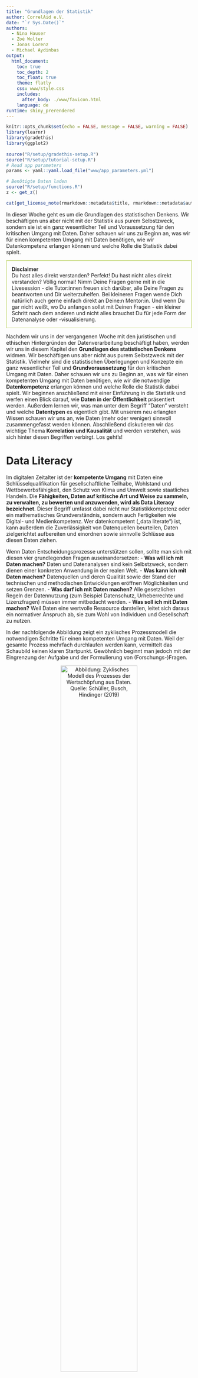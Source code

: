 ```yaml
---
title: "Grundlagen der Statistik"
author: CorrelAid e.V.
date: "`r Sys.Date()`"
authors:
  - Nina Hauser
  - Zoé Wolter
  - Jonas Lorenz
  - Michael Aydinbas
output: 
  html_document:
    toc: true
    toc_depth: 2
    toc_float: true
    theme: flatly
    css: www/style.css
    includes:
      after_body: ./www/favicon.html
    language: de
runtime: shiny_prerendered
---
```


```r
knitr::opts_chunk$set(echo = FALSE, message = FALSE, warning = FALSE)
library(learnr)
library(gradethis)
library(ggplot2)
 
source("R/setup/gradethis-setup.R")
source("R/setup/tutorial-setup.R")
# Read app parameters
params <- yaml::yaml.load_file("www/app_parameters.yml")

# Benötigte Daten laden
source("R/setup/functions.R")
z <- get_z()
```

```r
cat(get_license_note(rmarkdown::metadata$title, rmarkdown::metadata$authors))
```

In dieser Woche geht es um die Grundlagen des statistischen Denkens.
Wir beschäftigen uns aber nicht mit der Statistik aus purem Selbstzweck, sondern sie ist ein ganz wesentlicher Teil und Voraussetzung für den kritischen Umgang mit Daten. Daher schauen wir uns zu Beginn an, was wir für einen kompetenten Umgang mit Daten benötigen, wie wir Datenkompetenz erlangen können und welche Rolle die Statistik dabei spielt.

<p style="border-width:1px; border-style:solid; border-color:#acc940; padding: 1em;">
  **Disclaimer** <br>
  Du hast alles direkt verstanden? Perfekt!
  Du hast nicht alles direkt verstanden? Völlig normal! Nimm Deine Fragen gerne mit in die Livesession - die Tutor:innen freuen sich darüber, alle Deine Fragen zu beantworten und Dir weiterzuhelfen. Bei kleineren Fragen wende Dich natürlich auch gerne einfach direkt an Deine:n Mentor:in. Und wenn Du gar nicht weißt, wo Du anfangen sollst mit Deinen Fragen - ein kleiner Schritt nach dem anderen und nicht alles brauchst Du für jede Form der Datenanalyse oder -visualisierung. 
</p>

Nachdem wir uns in der vergangenen Woche mit den juristischen und ethischen Hintergründen der Datenverarbeitung beschäftigt haben, werden wir uns in diesem Kapitel den **Grundlagen des statistischen Denkens** widmen.
Wir beschäftigen uns aber nicht aus purem Selbstzweck mit der Statistik. Vielmehr sind die statistischen Überlegungen und Konzepte ein ganz wesentlicher Teil und **Grundvoraussetzung** für den kritischen Umgang mit Daten. Daher schauen wir uns zu Beginn an, was wir für einen kompetenten Umgang mit Daten benötigen, wie wir die notwendige **Datenkompetenz** erlangen können und welche Rolle die Statistik dabei spielt. Wir beginnen anschließend mit einer Einführung in die Statistik und werfen einen Blick darauf, wie **Daten in der Öffentlichkeit** präsentiert werden. 
Außerdem lernen wir, was man unter dem Begriff "Daten" versteht und welche **Datentypen** es eigentlich gibt. Mit unserem neu erlangten Wissen schauen wir uns an, wie Daten (mehr oder weniger) sinnvoll zusammengefasst werden können. Abschließend diskutieren wir das wichtige Thema **Korrelation und Kausalität** und werden verstehen, was sich hinter diesen Begriffen verbirgt.
Los geht's!

# **Data Literacy**

Im digitalen Zeitalter ist der **kompetente Umgang** mit Daten eine Schlüsselqualifikation für gesellschaftliche Teilhabe, Wohlstand und Wettbewerbsfähigkeit, den Schutz von Klima und Umwelt sowie staatliches Handeln. Die **Fähigkeiten, Daten auf kritische Art und Weise zu sammeln, zu verwalten, zu bewerten und anzuwenden, wird als Data Literacy bezeichnet**. Dieser Begriff umfasst dabei nicht nur Statistikkompetenz oder ein mathematisches Grundverständnis, sondern auch Fertigkeiten wie Digital- und Medienkompetenz. Wer datenkompetent („data literate“) ist, kann außerdem die Zuverlässigkeit von Datenquellen beurteilen, Daten zielgerichtet aufbereiten und einordnen sowie sinnvolle Schlüsse aus diesen Daten ziehen.

Wenn Daten Entscheidungsprozesse unterstützen sollen, sollte man sich mit diesen vier grundlegenden Fragen auseinandersetzen:
  - **Was will ich mit Daten machen?** Daten und Datenanalysen sind kein Selbstzweck, sondern dienen einer konkreten Anwendung in der realen Welt.
  - **Was kann ich mit Daten machen?** Datenquellen und deren Qualität sowie der Stand der technischen und methodischen Entwicklungen eröffnen  Möglichkeiten und setzen Grenzen.
  - **Was darf ich mit Daten machen?** Alle gesetzlichen Regeln der Datennutzung (zum Beispiel Datenschutz, Urheberrechte und Lizenzfragen) müssen immer mitbedacht werden.
  - **Was soll ich mit Daten machen?** Weil Daten eine wertvolle Ressource darstellen, leitet sich daraus ein normativer Anspruch ab, sie zum Wohl von Individuen und Gesellschaft zu nutzen.

In der nachfolgende Abbildung zeigt ein zyklisches Prozessmodell die notwendigen Schritte für einen kompetenten Umgang mit Daten. Weil der gesamte Prozess mehrfach durchlaufen werden kann, vermittelt das Schaubild keinen klaren Startpunkt. Gewöhnlich beginnt man jedoch mit der Eingrenzung der Aufgabe und der Formulierung von (Forschungs-)Fragen.

<p>
<center>
![**Abbildung**: Zyklisches Modell des Prozesses der Wertschöpfung aus Daten. Quelle: Schüller, Busch, Hindinger (2019)](https://github.com/CorrelAid/lernplattform/blob/main/abbildungen/08_grundlagen-der-statistik/Zyklisches_Modell.png?raw=true){#id .class width=70% height=70%}
</center>
</p>

## **Die Rolle der Statistik**

Die Statistik ist dabei an fast allen Schritten beteiligt:
  - Planung der Datenerhebung (Messung): Statistische Überlegungen entscheiden darüber, welche Daten in welchen Einheiten erhoben werden sollen.
  - Durchführung der Datenerhebung: Das Wissen über statistische Verteilungen bestimmter Merkmale innerhalb einer Gesellschaft (z.B. Altersverteilungen, etc.) ist bei der Auswahl der Stichprobe von großer Bedeutung und hilft, Messfehler und Verzerrungen zu vermeiden bzw. zu minimieren.
  - Datenanalyse: Statistische Berechnungen helfen dabei, Muster und Auffälligkeiten in den Daten zu finden.
  - Interpretation der Daten: Mithilfe statistischer Modelle können gefundene Zusammenhänge überprüft und bewertet werden.
  - Entscheidungsfindung: Auf Basis der erhobenen Daten und des darausfolgenden statistischen Bewertungen können wissenschaftlich fundierte Entscheidungen getroffen werden.

Wie wir sehen, ist eine grundlegende Datenkompetenz also von enormer Bedeutung. Deshalb wollen wir uns näher mit den Grundlagen der Statistik beschäftigen und tun dies so praxisnah und anwendungsorientiert wie möglich zu gestalten, indem wir uns auf die Grundlagen fokussieren, die Ihr beim Umgang mit Euren eigenen Daten und Datensätzen direkt angewenden könnt!

# **Einführung in die Statistik**

Die Statistik ist eine Wissenschaft, die alle Lebensbereiche durchdringt. Wir alle sind täglich einer Fülle von Daten und Visualisierungen von Daten ausgesetzt, die uns über die verschiedene Kanäle erreichen. Im Internet kann man gezielt nach Daten aller Art suchen, z.B. nach statistischen Informationen zu Migrationsströmen oder zur Kursentwicklung von Kryptowährungen. Zugleich wird die Online-Präsentation von Daten immer benutzerfreundlicher. Dies gilt insbesondere für Daten der amtlichen Statistik – wie das folgende Beispiel einer [interaktiven Präsentation der Bevölkerungsvorausberechnung](https://service.destatis.de/bevoelkerungspyramide/){target="_blank"} für Deutschland des Statistischen Bundesamts (Destatis) zeigt.

## **Statistische Grundbegriffe** 

![**Video:** von6auf1 - "Statistische Daten - Merkmalsträger, Merkmalsausprägung ..." (3min)](https://youtu.be/fmpxGo1JJiE?si=5_Wu79t3LVA9gmLF)(04.11.2015, abgerufen August 2024)

In der Statistik nennt man die Objekte, auf die sich eine statistische Untersuchung bezieht, **statistische Einheiten oder Merkmalsträger:innen**. An diesen Merkmalsträger:innen werden die Daten also erhoben. Die Menge aller (zur Beantwortung einer Fragestellung relavanten) Merkmalsträger:innen bildet eine **Grundgesamtheit (auch: Population)**. Diese muss klar definiert und als solche von anderen Personengruppen abgegrenzt sein. Als **Merkmale (auch: Variablen)** werden dabei die Eigenschaften der Merkmalsträger:innen bezeichnet. Unter dem Begriff der **Merkmalsausprägungen** werden dabei alle möglichen Werte gefasst, die eine solche Variable annehmen kann. Da sich in der Realität selten alle Personen der Grundgesamtheit erreichen lassen, wählt man nach einem **Auswahlverfahren (engl. Sampling)** eine Teilmenge aus, die sogenannte **Stichprobe**.

<div style="border-width:1px; border-style:solid; border-color:#acc940; padding: 1em;">
<p style="color:#acc940;"><b>Beispiele:  Statistische Grundbegriffe</b></p>

Eine Grundgesamtheit ist z.B. definiert durch

- alle Personen, die am 1. Mai 2023 in Berlin ihren Erstwohnsitz hatten;
- Studierende einer Universität zu Beginn des Wintersemesters 2023, über die man via Internetbefragung Informationen gewinnen will;

Die statistischen Einheiten werden hier repräsentiert durch

- jede Person mit Erstwohnsitz in Berlin am 1. Mai 2023;
- alle zum Wintersemester 2023 eingeschriebenen Studierenden;

Interessierende Merkmale und Merkmalsausprägungen können hier sein

- der Familienstand der Person, etwa mit den Ausprägung „ledig“, "verheiratet", "geschieden"; 
- das Alter der Studierenden, erfasst z.B. in Form von Altersklassen;
</div>

Die folgende Abbildung verdeutlicht noch einmal den Zusammenhang zwischen Population und Stichprobe.

<p>
<center>
![**Abbildung**: Population und Stichprobe. Quelle: <https://systats.github.io/linear_model/basics.html>](https://systats.github.io/linear_model/images/pop/population.png){#id .class width=70% height=70%}
</center>
</p>

## **Aufgaben und Teilbereiche der Statistik**

Selbst für Statistiker:innen ist der Begriff „Statistik“ nicht eindeutig definiert. Einerseits verstehen sie darunter ihre **Wissenschaft als Ganzes**, andererseits verwenden sie den Begriff aber auch für sogenannte **statistische Kenngrößen**, die sich aus den Daten ableiten (z.B. der Mittelwert). Wir verstehen im Rahmen dieses Kurses „Statistik“ im Sinne von **„Wissenschaft“, die sich mit der Sammlung, Analyse, Interpretation, Präsentation und Organisation von Daten befasst**. Die damit verbundenen Methoden und Werkzeuge nutzen wir, um große Mengen an Informationen systematisch zu untersuchen und daraus nützliche Erkenntnisse zu gewinnen.

Innerhalb der Statistik lassen sich die beschreibende und die schließende Statistik unterscheiden. 
Die **beschreibende (auch: deskriptive) Statistik** umfasst numerische und grafische Verfahren zur Charakterisierung und Präsentation von Daten.
  - Bsp.: Vergleich verschiedener Testwerte, z.B. die Noten zweier Schüler:innen oder die jährliche Gewinnentwicklung eines Unternehmens.
  - Ziel: Zusammenfassung der, in den Daten enthaltenen, statistischen Informationen.
  - Methoden: Reduktion zu wenigen Kenngrößen, bei möglichst minimalem Informationsverlust. 

Aus der beschreibenden Statistik hat sich die **explorative Datenanalyse** entwickelt, die noch ohne Einsatz von (mathematischen) Modellen, sondern auf Basis rechenintensiver Verfahren nach auffälligen Mustern und Strukturen in Datenbeständen sucht.
  - Bsp.: Routinemäßige Kontrolle der täglichen Scannerdaten eines Lebensmittelkonzerns nach Auffälligkeiten ohne konkrete Hypothese.
  - Ziel: Entdeckung von Trends im Kaufverhalten der Kund:innen und rechtzeitige Organisation der Bestellungen.
  - Methoden: Identifizierung von Mustern mithilfe aufwändiger Rechenverfahren.

Die **schließende (auch: induktive) Statistik** leitet aus Stichprobendaten Aussagen ab, die über die jeweilige Stichprobe hinausgehen und sich auf eine umfassendere Grundgesamtheit beziehen. Sie sei aber nur der vollständigkeit halber genannt und wird uns heute nicht weiter beschäftigen. Für diesen Kurs wollen wir uns nämlich in erster Linie auf den Zweig der **beschreibenden Statistik** konzentrieren. 

Um einen ersten Einblick in die Arbeit von Statistiker:innen zu bekommen, wollen wir uns einige Pressemitteilungen des Statistischen Bundesamts (Destatis) näher ansehen. Diese Pressemitteilungen sind typische Beispiele für die Veröffentlichungen von statistischen Ämtern und zeigen, wie Daten in der Öffentlichkeit präsentiert werden.
Achtet auf die Kommunikation sowie die verschiedenen Darstellungsarten. Welches Wissen bzw. welche Fähigkeiten werden bei den Betrachter:innen vorausgesetzt? Welche Informationen werden vermittelt? Findet ihr die Grafiken geeignet, um die Informationen zu vermitteln?

### **Pressemitteilungen**

##### Industrie-Investitionen in Klimaschutz binnen zehn Jahren um 74 % gestiegen

- 49 % der Klimaschutz-Investitionen flossen 2021 in die Nutzung erneuerbarer Energien.
- Umsätze mit Klimaschutzprodukten 2021 um 16 % höher als 2011.
- „Green Jobs”: Zahl der Beschäftigten im Umweltschutz von 2011 bis 2021 um 44 % gestiegen. 

<p>
<center>
![*Quelle: <https://www.destatis.de/DE/Presse/Pressemitteilungen/2023/11/PD23_N062_32.html>*](https://github.com/CorrelAid/rlernen_umwelt/blob/main/abbildungen/08_grundlagen-der-statistik/umweltschutzinvestitionen-klimaschutz.png?raw=true){#id .class width=100%}
</center>
</p>

```r
quiz(caption = "Fragen zur Pressemitteilung",
  question("Wie haben sich die Investitonen in Maßnahmen zur Nutzung erneuerbarer Energien von 2011 bis 2021 entwickelt?",
    answer("Sie haben sich zwischen 2011 und 2021 kontinuierlich erhöht."), 
    answer("Sie haben sich zwischen 2011 und 2021 ingesamt erhöht, jedoch nicht kontinuierlich.", correct = TRUE),
    answer("Sie haben sich zwischen 2011 und 2021 ingesamt reduziert."),
    correct = "Richtig! Die Investitionen in Maßnahmen zur Nutzung erneuerbarer Energien hat sich zwischen 2011 und 2021 sogar nahezu verdoppelt. Beim Blick auf die hellblauen Balken wird jedoch sichtbar, dass die Investitionen vor allem in den Jahren 2016 bis 2018 etwas eingebrochen sind - von einer kontinuierlichen Steigerung kann also keine Rede sein.",
    incorrect = "Leider falsch. Wir müssen in diesem Fall die hellblauen Balken betrachten - die Legende unten Links gibt an, in welchem Bereich die Investitionen getätigt wurden (unterschiedliche Farben). Die y-Achse gibt in diesem Schaubild die Höhe der Investitionen an. Betrachten wir die hellblauen Balken, fällt auf, dass diese über den Zeitverlauf größer werden. Sie geben die Entwicklung der Investitionen in Maßnahmen zur Nutzung erneuerbarer Energien an, welche sich in den entsprechenden zehn Jahren sogar fast verdoppelt haben. Tipp: Behalte die Legenden und Beschriftungen der Achsen einer Grafik im Blick, diese sind zur Interpretation der Daten essenziell.",
    allow_retry = TRUE,
    try_again_button = "Nochmal versuchen"
    ),

  question("Betrachten wir einmal alle Bereiche, in denen Investitionen getätigt wurden. Welche Aussagen können wir in diesem Fall treffen?",
    answer("Die Investitionen zur Nutzung erneuerbarer Energien und zur Energieeffizienzsteigerung/Energieeinsparung weisen ähnliche Entwicklungsmuster auf.", correct = TRUE),
    answer("Die Investitionen zur Energieeffizienzsteigerung/Energieeinsparung und zur Emissionsvermeidung weisen ähnliche Entwicklungsmuster auf."),
    answer("Alle drei Bereiche weisen ähnliche Entwicklungsmuster auf."),
    correct = "Richtig! Betrachtet man die Investitionen über die zehn Jahre, erkennt man, dass sich vor allem die Investitionen zur Nutzung erneuerbarer Energien und zur Energieeffizienzsteigerung/Energieeinsparung deutlich erhöht haben. Auch wenn die Entwicklungsverläufe nicht identisch sind, haben sich die Investitionen zur Nutzung erneuerbarer Energien nahezu verdoppelt - die Investitionen zur Energieeffizienzsteigerung/Energieeinsparung haben sich sogar mehr als verdoppelt. Betrachtet man die dunkelblauen Balken (Investitionen zur Emissionsvermeidung) fällt auf, dass diese Investitionen in den Jahren 2013 bis 2018 deutlich zurück gegangen sind, sich anschließend aber wieder etwas erholt haben und sich im Jahr 2021 annähernd auf dem Ausgangsniveau befinden.",
    incorrect = "Leider falsch. Im Vergleich zu den Investitionen zur Nutzung erneuerbarer Energien und zur Energieeffizienzsteigerung/Energieeinsparung weisen die Investitionen zur Emissionsvermeidung eine deutlich unterschiedliche Entwicklung auf. Einerseits sind sie durchgehend auf sehr niedrigem Niveau und andererseits erfuhren diese in den Jahren 2013 bis 2018 einen deutlichen Rückgang. Anschließend konnten sie sich jedoch ein wenig erholen, sodass sie sich im Jahr 2021 wieder annähernd auf dem Ausgangsniveau befinden. Eine Steigerung der Investitionen ist allerdings nicht zu erkennen. Tipp: Klicke auf den Link zur Website der Pressemitteilung. Mit dem Curser kannst Du einzelne Kategorien in der Grafik ausblenden, indem Du auf die Kategorie in der Legende der Grafik klickst!",
    allow_retry = TRUE,
    try_again_button = "Nochmal versuchen"
    )
)
```

#### Kosten von Mobilität: Haushalte geben im Schnitt 233 Euro monatlich fürs Auto aus, 33 Euro für Bus, Bahn und Co.

- Haushalte der höchsten Einkommensklasse haben zehn Mal so hohe Ausgaben für das Auto wie Haushalte der niedrigsten Einkommensklasse.
- Preise für Bahntickets im Fernverkehr seit 2015 gesunken, im Nahverkehr deutlich angestiegen.
- Unterschiedliche Preisentwicklung bei Pkw-Nutzung: Kraftstoffe, Reparaturen und Inspektion deutlich teurer, unterdurchschnittliche Preisentwicklung bei Kfz-Steuer, -Versicherung und Auto-Zubehör.

<p>
<center>
![*Quelle: <https://www.destatis.de/DE/Presse/Pressemitteilungen/2021/07/PD21_N045_639.html>*](https://github.com/CorrelAid/rlernen_umwelt/blob/main/abbildungen/08_grundlagen-der-statistik/verbraucherinnenpreise_pkw.png?raw=true){#id .class width=100%}
</center>
</p>

```r
quiz(caption = "Fragen zur Pressemitteilung",
  question("Betrachten wir zunächst einmal die Kosten der PKW-Instandhaltung. Welcher Bereich weist zwischen 2015 und 2021 insgesamt die größte Preissteigerung auf? (Grafik 2)?",
    answer("Verbraucherpreisindex, insgesamt"),
    answer("Kraftstoffe"),
    answer("Ersatzteile, Zubehör und Pflegemittel"),
    answer("Reparatur, Inspektion, Parkgebühr und Ähnliches", correct = TRUE),
    answer("Kraftfahrzeugversicherung"),
    answer("Kraftfahrzeugsteuer"),
    correct = "Richtig! Vor allem die Preise für Reparatur, Inspektion, Parkgebühr und Ähnliches hat sich in den betrachteten Jahren kontinuierlich erhöht. Im Jahr 2021 liegen die Preise in diesem Bereich ganze 20 % über den Vergleichspreisen aus dem Jahr 2015. Die Preise für Ersatzteile, Zubehör und Pflegemittel sowie die Kraftfahrzeugsteuer haben sich im Gegensatz dazu so gut wie gar nicht verändert.",
    incorrect = "Leider falsch. Blende gerne einzelne Balken aus, um die Grafik übersichtlicher zu machen. Dann wird deutlich, dass sich vor allem die Kosten für Reparatur, Inspektion, Parkgebühr und Ähnliches kontinuierlich erhöht hat. Auch die Krfatstoffpreise haben sich ingesamt erhöhnt - allerdings nicht ganz so dramatisch.",
    allow_retry = TRUE,
    try_again_button = "Nochmal versuchen"
    ),

  question("Bleiben wir bei den Kosten zur PKW-Instandhaltung. Welcher Bereich hat zwischen 2015 und 2021 die größten Preisschwankungen erlebt? (Grafik 2)",
    answer("Verbraucherpreisindex, insgesamt"),
    answer("Kraftstoffe"),
    answer("Ersatzteile, Zubehör und Pflegemittel"),
    answer("Reparatur, Inspektion, Parkgebühr und Ähnliches"),
    answer("Kraftfahrzeugversicherung"),
    answer("Kraftfahrzeugsteuer", correct = TRUE),
    correct = 'Betrachten wir  die Kraftstoffpreise, so wird deutlich, dass diese zwar nicht die größte Preissteigerung erfahren haben, die Preisveränderung jedoch von enormen Schwankungen geprägt ist. Wir sehen das an den unterschiedlichen "Hügeln und Tälern", die diese Linie aufweist. Im Gegensatz zu den Kosten für Reparatur, Inspektion, Parkgebühr und Ähnliches, die einen nahezu linearen Verlauf hat, sind die Veränderungen der Kraftstoffpreise weniger stabil. Woran das genau liegt, kann man natürlich nur schwer sagen, möglicherweise liegen die niedrigen Preise ab April 2020 it der Covid-Pandemie zusammen, da sich das Leben weitestgehend in den eigenen vier Wänden abgespielt hat.',
    incorrect = "Leider falsch. In diesem Falle betrachten wir die Preisschwankungen und nicht die endgültige Preisveränderung. Obwohl sich die Kosten für Reparatur, Inspektion, Parkgebühr und Ähnliches am meisten erhöht haben, ist diese Antwort hier nicht richtig - die Entwickling folgt annähernd dem linearen Verlauf einer Gerade. Die anderen Bereiche haben sich - ausgenommen der Versicherungskosten - kaum verändert und auch dieser Bereich hat, bis auf dem Preissturz im Herbst 2017, keine größeren Ausreißer erfahren.",
    allow_retry = TRUE,
    try_again_button = "Nochmal versuchen"
    ),

  question("Werfen wir nun noch einen Blick auf die Verbraucher:innenpreise für Bahn und Co. Welche Bereiche haben sich zugunsten der Verbraucher:innen entwickelt? (Grafik 3)",
    answer("Verbraucherpreisindex, insgesamt"),
    answer("Bahnfahrt, Nahverkehr"),
    answer("Bahnfahrt, Fernverkehr", correct=TRUE),
    answer("Beförderung mit Taxen u. Fahrgemeinschaften"),
    answer("Kombinierte Personenbeföderungsleistungen"),
    answer("80"),
    correct = "Richtig! Beim Blick auf die Grafik wird schnell sichtbar, dass alle Preise gestiegen sind - bis auf die Kosten für die Fernverkehr der Bahn. Auch wenn die Preisentwicklung in diesem Bereich einige Schwankungen aushalten musste, so wird mit Beginn des Jahres 2020 ein deutlicher Preissturz sichtbar - insgesamt sind die Preise für den Fernverkehr um durchschnittlich fast 15€/Monat gesunken.",
    incorrect = "Leider falsch. Betrachte noch einmal die verschiedenen Linien: Im Vergleich zum Ausgangspunkt im Jahr 2015, der für alle Bereiche zwischen 95-100€ lag, haben sich die Preise teilweise deutlich verändert: Liegen die Endpunkte drüber, haben sich die Preise erhöht - liegen die Endpunkte darunter, so haben sich die Preise reduziert.",
    allow_retry = TRUE,
    try_again_button = "Nochmal versuchen"
    )
)
```

# **Grundlagen: Daten**

## **Was sind Daten?**

Nachdem wir uns mithilfe der Pressemitteilungen bereits ein erstes Mal mit Daten und Datenvisualisierungen auseinandergesetzt haben, ist es nun an der Zeit, dass wir einmal genau festlegen, was wir mit Daten überhaupt meinen. Was also sind eigentlich Informationen und Daten?

Eine **Information** ist abgeleitetes Wissen, welches wir Anderen vermitteln und aufbewahren wollen. Die können wir unter anderem durch die Wahl einer geeigneten **Kodierung** erreichen. Diese kodierten Informationen bezeichnen wir wiederum als **Daten**. Da ein und dieselbe Information auf unterschiedliche Art und Weise kodiert werden kann (verschiedene Einheiten, verschiedene Skalen usw.), kann ein und dieselbe Information auch mit unterschiedlichen Daten ausgedrückt werden. Allerdings müssen wir darauf achten, dass wir die Kodierung so verständlich wie möglich gestalten - denn was bringen uns die Daten, wenn wir die darin enthaltenen Informationen nicht verwerten können?

Stellen wir uns einmal eine gewöhnliche Tabelle vor. Eine solceh Tabelle enthält kodierte Informationen, also Daten. Daher nennen wir sie auch **Datensatz**.
Jede Zeile dieser Tabelle bildet eine zusammenhängende **Informationseinheit**, die zu einem bestimmten Zeitpunkt erhoben oder gemessen wurde. Deshalb bezeichnen wir die Zeilen als **Messungen, Beobachtungen, Aufzeichnungen (engl. records), oder Versuche**.
Jede Spalte dieser Tabelle repräsentiert eine **Eigenschaft**, die uns interessiert, und die für alle Zeilen auf die gleiche Art und Weise kodiert wird, so dass wir die verschiedenen Messungen leicht vergleichen können. Daher bezeichnen wir die Spalten als **Merkmale, Features, Attribute, Felder, oder Variablen**. Einen Datensatz kann mal also auch beschreiben als eine Sammlung von *N* Beobachtungen mit *Y* Merkmalen oder Variablen. Man spricht in diesem Falle von der **Dimension (auch: Komplexität)** des Datensatzes. 
Ein **Datenpunkt (auch: Datenwert)** ist der Schnittpunkt (= eine Zelle in der Tabelle) zwischen einer Beobachtung und einem Merkmal. Jede Tabelle besitzt außerdem eine Kopfzeile (engl. header), die die Merkmale näher beschreibt.

Die nachfolgende Abbildung stellt alle Begriffe dieses Abschnittes noch einmal übersichtlich zusammen.

<p>
<center>
![**Abbildung**: Grundbegriffe für den Umgang mit tabellarischen Datensätzen. Quelle: Eigene Darstellung.](https://github.com/CorrelAid/lernplattform/blob/main/abbildungen/08_grundlagen-der-statistik/Datensatz.png?raw=true){#id .class width=100%}
</center>
</p>

```r
quiz(caption = "Fragen zu tabellarischen Daten",
  question("Wie viele Merkmale hat der Datensatz aus der Abbildung?",
    answer("2"),
    answer("3", correct = TRUE),
    answer("4"),
    answer("5"),
    correct = "Richtig. Anhand der Anzahl der Spalten können wir feststellen, dass der Datensatz folgende drei Merkmale hat: 'Name', 'Alter' und 'Reaktionszeit'. Etwas gemein: Die Spalte 'Index' wird automatisch für uns erzeugt und ist daher kein Merkmal im eigentlichen Sinne.",
    incorrect = "Leider falsch. Die Anzahl der Merkmale ergeben sich aus der Anzahl der Spalten unseres Datensatzes. Tipp: Eine der Spalten enthält kein Merkmal im eigentlichen Sinne, da diese automatisch für uns erzeugt wird - welche könnte das sein?",
    allow_retry = TRUE,
    try_again_button = "Nochmal versuchen"
    ),

  question("Wie viele Beobachtungen hat der Datensatz aus der Abbildung?",
    answer("2"),
    answer("3"),
    answer("4", correct = TRUE),
    answer("5"),
    correct = "Richtig. Anhand der Anzahl der Zeilen können wir feststellen, dass der Datensatz vier Beobachtungen hat, schließlich gibt es vier Zeilen mit Werten und wie wir wissen: Jede Zeile ist eine Beobachtung/Messung.",
    incorrect = "Leider falsch. Die Anzahl der Beobachtungen ergeben sich aus der Anzahl der Spalten unseres Datensatzes - zähle also nochmal ganz genau die Zeilen in der Tabelle.",
    allow_retry = TRUE,
    try_again_button = "Nochmal versuchen"
    ),

  question("Wie lauten die Dimensionen des Datensatzes aus der Abbildung?",
    answer("4x4"),
    answer("4x3", correct = TRUE),
    answer("3x4"),
    answer("3x3"),
    correct = sprintf("Richtig. Die Dimension eines Datensatzes wird angegeben als Anzahl Zeilen $\\times$ Anzahl Spalten, daher ist die richtige Antwort $4 \\times 3$"),
    incorrect = "Leider falsch. Die Dimension eines Datensatzes wird angegeben als Anzahl Zeilen $\\times$ Anzahl Spalten.",
    allow_retry = TRUE,
    try_again_button = "Nochmal versuchen"
    )
)
```

## **Datentypen**

Je nach Kodierung der Daten unterscheiden wir verschiedene Datentypen. Numerische und kategorische Daten bilden dabei die beiden wichtigsten Datentypen. Auf der einen Seite werden **Daten in Form von Zahlen (und ggf. Einheiten)** ausgedrückt - man spricht dann von **numerischen Daten**. Diese können wiederum in zwei Hauptkategorien unterteilt werden: 

  - **Kontinuierliche Daten** können jede Zahl innerhalb eines bestimmten Bereichs annehmen, wodurch sie eine grundsätzlich nicht zählbare Menge von Werten darstellen, da es immer noch einen Wert zwischen zwei beliebigen Werten gibt. 
Beispiele für diesen Datentyp sind Wetterdaten wie die Menge an Niederschlag oder die Außentemperatur. Die Außentemperatur kann beispielsweise mit beliebiger Genauigkeit angegeben werden: $29\ °C$, $28,6\ °C$, oder $28,6425\ °C$.
  - **Diskrete Daten** sind im Gegensatz dazu auf ganze Zahlen beschränkt, womit sie eine abzählbare Menge von Werten darstellen. 
Beispiele für diesen Datentyp sind die Anzahl der Kinder in einer Familie oder die Anzahl der Tore in einem Fußballspiel. Man kann $0, 1, 2$ oder mehr Kinder haben, aber nicht $1,28$ Kinder.

<p>
<center>
![**Abbildung**: Numerische Datentypen. Quelle: \@allison_horst, lizensiert nach cc by 4.0](https://github.com/CorrelAid/lernplattform/blob/main/abbildungen/04_daten-verstehen/AllisonHorst_Datentypen2.png?raw=true){#id .class width=100%}
</center>
</p>

Auf der anderen Seite gibt es **Daten, die mithilfe von Worten und Symbolen** ausgedrückt werden - die sogenannten **kategorischen Daten**. Allerdings gibt es auch kategorische Daten, die trotz ihres numerischen Charakters nur sinnvoll als kategorische Daten interpretiert werden können (z.B. Postleitzahlen). Wie die numerischen Daten, können auch die kategorischen Daten in zwei Hauptkategorien unterteilt werden:

  - **Ordinale Daten** sind Daten, bei denen die Werte eine natürliche Reihenfolge haben, aber die Abstände zwischen den Werten nicht notwendigerweise gleich sind. Ein Beispiel wären Schulnoten, bei denen die Note 1 besser ist als die Note 2, aber der Unterschied zwischen den beiden Noten nicht genau quantifizierbar ist. Diese Daten erlauben Vergleiche wie größer/kleiner, aber keine präzisen Berechnungen von Differenzen. Umfragen nutzen Ordinaldaten, wenn sie nach eurer Erfahrung oder Zustimmung auf einer Skala von 1-10 fragen. Die Werte sehen zwar wie diskrete Daten aus, aber es ist nicht möglich oder sinnvoll, den Abstand zwischen zwei Werten zu interpretieren - man kann schließlich nicht sagen, dass ob Abstand zwischen einer 9 und 10 in einer Umfrage identisch ist mit dem Abstand zwischen einer 0 und einer 1. Allerdings: Ordinaldaten müssen auch nicht zwingend mit Zahlen kodiert sein (s. Kleidergrößen: S, M, L, ...).
  - **Nominale Daten** sind qualitative Daten, die in Kategorien eingeteilt werden, ohne dass eine natürliche Reihenfolge zwischen den Kategorien besteht. Ein Beispiel sind Farben (z.B. Rot, Blau, Grün) oder Geschlechter (z.B. männlich, weiblich, divers), bei denen keine Rangfolge oder Vergleichbarkeit hinsichtlich größer oder kleiner besteht. Nominale Daten dienen der Klassifizierung, aber arithmetische Operationen sind nicht sinnvoll.

<p>
<center>
![**Abbildung**: Kategorische Datentypen. Quelle: \@allison_horst, lizensiert nach cc by 4.0](https://github.com/CorrelAid/lernplattform/blob/main/abbildungen/04_daten-verstehen/AllisonHorst_Datentypen1.png?raw=true){#id .class width=100%}
</center>
</p>

## **Skalenniveaus**

Die Unterscheidung der Datentypen wird mithilfe sogenannter **Skalenniveaus** vorgenommen. Warum sind diese sogenannten Skalenniveaus wichtig für uns? 
Das Skalenniveau unserer Daten **bestimmt, welche statistischen Methoden angewendet werden können**. So können beispielsweise Mittelwerte nur für kontinuierliche numerische Daten sinnvoll berechnet werden (man denke an den Notenspiegel aus der Schule, bei dem die Durchschnittsnote wenig sinnvoll ist, wenn Noten selbst diskrete Werte darstellen). Nominale kategorische Daten hingegen lassen sich nur sinnvoll über Häufigkeiten zusammenfassen, mehr kann man mit ihnen nicht anstellen.

Wir unterscheiden daher folgende Skalenniveaus:
  - **Nominalskala**: Unterschiedliche Werte bedeuten “etwas Anderes”, sonst nichts (z.B. Geschlecht, Konfession, Nationalität).
  - **Ordinalskala**: Werte bedeuten Rangordnung, sagen aber nichts über Abstände (z.B. Wohndichte eines Wohnortes)
  - **Intervallskala**: Abstände sind inhaltlich interpretierbar; Intervallgrössen und Nullpunkt wählbar (z.B. Temperatur)
  - **Ratio-/Verhältnisskala**: Verhältnisse zwischen Messwerten sind interpretierbar, sinnvoller absoluter Nullpunkt existiert (z.B. Geschwindigkeit)

```r
quiz(caption = "Fragen zu Datentypen",
  question("In welche Kategorie von Datentypen fallen Schulnoten (1, 2, 3, usw.)?",
    answer("Kontinuierliche Daten."),
    answer("Diskrete Daten."),
    answer("Ordinale Daten", correct = TRUE),
    answer("Nominale Daten."),
    correct = "Richtig! Schulnoten sind ein Beispiel für ordinale Daten, da sie eine natürliche Reihenfolge haben, aber der Abstand zwischen den Noten nicht unbedingt gleich groß ist.",
    incorrect = "Leider falsch. Schulnoten sind ordinale Daten, da sie eine natürliche Reihenfolge haben. Sie sind nicht kontinuierlich oder nominal, da die Abstände zwischen den Noten nicht gleich sind und sie eine Reihenfolge ausdrücken.",
    allow_retry = TRUE,
    try_again_button = "Nochmal versuchen"
    ),

  question("Welche der folgenden Aussagen beschreibt das nominale Skalenniveau korrekt?",
    answer("Werte können geordnet werden."),
    answer("Werte können in Kategorien eingeteilt werden.", correct = TRUE),
    answer("Der Abstand zwischen den Werten ist interpretierbar."),
    answer("Werte haben eine natürliche Reihenfolge."),
    correct = "Richtig. Nominalskalierte Werte dürfen wir ausschließlich in Kategorien einteilen. Somit können wir lediglich Unterschiede zwischen den Variablen feststellen. Aussagen über eine Rangordung oder die Bedeutung der Unterschiede dürfen wir allerdings nicht treffen.",
    incorrect = "Leider falsch. Schau' noch einmal weiter oben nach: bei nominalskalierten Werten, dürfen wir diese lediglich in Kategorien einteilen. Somit können wir zwar feststellen, dass es unterschiede zwischen den Variablen gibt. Aussagen über eine Rangordung oder die Bedeutung der Unterschiede dürfen wir allerdings nicht treffen.",
    allow_retry = TRUE,
    try_again_button = "Nochmal versuchen"
    ),

question("Welches Skalenniveau erlaubt es, den Abstand zwischen den Werten zu messen, hat jedoch keinen natürlichen Nullpunkt?",
    answer("Nominalskala."),
    answer("Ordinalskala.", correct = TRUE),
    answer("Intervallskala."),
    answer("Ratio-/Verhältnisskala."),
    correct = "Richtig. Nominalskalierte Werte dürfen wir ausschließlich in Kategorien einteilen. Somit können wir lediglich Unterschiede zwischen den Variablen feststellen. Aussagen über eine Rangordung oder die Bedeutung der Unterschiede dürfen wir allerdings nicht treffen.",
    incorrect = "Leider falsch. Schau' noch einmal weiter oben nach: bei nominalskalierten Werten, dürfen wir diese lediglich in Kategorien einteilen. Somit können wir zwar feststellen, dass es unterschiede zwischen den Variablen gibt. Aussagen über eine Rangordung oder die Bedeutung der Unterschiede dürfen wir allerdings nicht treffen.",
    allow_retry = TRUE,
    try_again_button = "Nochmal versuchen"
    ),

  question("Welches Merkmal hat einen kontinuierlichen numerischen Datentyp im Datensatz aus der Abbildung?",
    answer("Name"),
    answer("Alter"),
    answer("Reaktionszeit", correct=TRUE),
    correct = "Richtig. Das Merkmal 'Reaktionszeit' wird in Sekunden gemessen und kann daher jeden beliebigen Wert annehmen und ist letztendlich nur durch die Genauigkeit der Messung begrenzt.",
    incorrect = "Leider falsch. Kontinuierliche numerische Daten sind oftmals mit Kommazahlen kodiert.",
    allow_retry = TRUE,
    try_again_button = "Nochmal versuchen"
  )
)
```

Jetzt kennen wir uns schon ein bisschen besser mit den Grundlagen von Daten aus: Wir kennen den Unterschied zwischen Informationen und Daten, wissen woraus ein Datensatz besteht und welche Datentypen und Skalenniveaus es gibt. Mit diesem neuen Wissen, können wir nun mit der eigentlichen Statistik beginnen!

# **Einführung in die deskriptive Statistik**

Die **Herausarbeitung wesentlicher Charakteristika von Häufigkeitsverteilungen** ist ein grundlegendes Ziel der deskriptiven Statistik (auch: beschreibende Statistik). Dies geschieht in der Regel mithilfe von **Kennzahlen und grafischen Darstellungen**, die Ihr in einer späteren Lektion kennenlernen werdet. Eine Häufigkeitsverteilung ist eine Zusammenfassung der beobachteten Werte einer Variable und gibt an, wie oft die verschiedenen Werte vorkommen. Die Häufigkeit kann dabei pro Merkmalsausprägung oder für Klassen angegeben werden, die mehrere Merkmalsausprägungen zusammenfassen (z.B. Alters- und Einkommensgruppen).

## **Lageparameter**

Mithilfe von Lageparametern kann man die Frage beantworten, welche der (in der Stichprobe vorkommenden) Werte “typisch” oder “repräsentativ” sind. Aber Vorsicht: Ihr solltet diese Werte nicht überinterpretieren, schließlich reduzieren sie den gesamten Datensatz auf eine einzige Zahl.

  - **Modus (auch: Modelwert):** Enspricht dem häufigsten Wert, den eine bestimmte Variable annimmt. Hierzu ermittelt man die häufigste (oder wahrscheinlichste) Beobachtung.

  - **Median:** Entspricht dem “wahren” Mittelpunkt einer Variable (50 % aller Beobachtungen sind kleiner und 50 % aller Beobachtungen sind größer als der Median). Zur Bestimmung des Medians ordnet man man alle Beobachtungen in aufsteigender Reihenfolge und bestimmt, welche Beobachtung genau in der Mitte liegt. Bei einer geraden Anzahl an Werten wird der Mittelwert der "beiden mittleren" Variablen berechnet.

  - **Arithmetisches Mittel (auch: Mittelwert):** Enspricht dem Durchschnittswert einer Variable. Hierzu addiert man alle Einzelbeobachtungen und teilt anschließend durch die Anzahl der Beobachtungen.

Dass ein und dieselbe Verteilung (beispielsweise die Erhebung des Einkommens einer Stichprobe) ganz unterschiedliche Lagemaße haben kann, zeigt die folgende Abbildung.

<p>
<center>
![**Abbildung**: Schiefe vs. symmetrische Verteilungen. Quelle: Eigene Darstellung](https://github.com/CorrelAid/lernplattform/blob/main/abbildungen/08_grundlagen-der-statistik/Schiefe_Verteilungen.png?raw=true){#id .class width=100%}
</center>
</p>

```r
quiz(caption = "Frage zu Lageparametern",
  question(sprintf("Gegeben sei die folgende Variable metrischen Messniveaus mit folgenden Ausprägungen: $x = [0, 1, 2, 4, 3, 1, 2]$. Wie lautet der Modus?"),
    answer("0",),
    answer("1", correct = TRUE),
    answer("2", correct = TRUE),
    answer("3"),
    answer("4"),
    correct = "Richtig! Der Modus ist der Wert, die am häufigsten vorkommt. In diesem Fall besitzt die Variable zwei häufigste Werte: 1 und 2.",
    incorrect = "Leider falsch. Der Modus ist der Wert, der am häufigsten vorkommt. Tipp: Der Modus kann dabei auch mehrere Zahlen umfassen.",
    allow_retry = TRUE,
    try_again_button = "Nochmal versuchen"
    ),

  question(sprintf("Gegeben sei die folgende Variable metrischen Messniveaus mit folgenden Ausprägungen: $x = [0, 1, 2, 4, 3, 1, 2]$. Wie lautet der Median?"),
    answer("0",),
    answer("1"),
    answer("2", correct = TRUE),
    answer("3"),
    answer("4"),
    correct = 'Richtig! Der Median ist der "wahre" Mittelpunkt einer Variable und trennt die unteren 50 % der Ausprägungen von den oberen 50 % der Ausprägungen. Wenn wir die Werte der Größe nach sortieren, erhalten wir die Reihenfolge 0, 1, 1, 2, 2, 3, 4. Wir haben 7 Messwerte womit der vierte Messwert die obere und untere Hälfte unserer Verteilung trennt, also hat der Median in diesem Fall den Wert 2.',
    incorrect = 'Leider falsch. Der Median ist der "wahre" Mittelpunkt einer Variable und trennt die unteren 50 % der Ausprägungen von den oberen 50 % der Ausprägungen.. Tipp: Zur Bestimmung des Medians musst Du die Ausprägungen der Variable der Größe nach sortieren.',
    allow_retry = TRUE,
    try_again_button = "Nochmal versuchen"
    ),

  question(sprintf("Gegeben sei die folgende Variable metrischen Messniveaus mit folgenden Ausprägungen: $x = [0, 1, 2, 4, 3, 1, 2]$. Wie lautet der Mittelwert?"),
    answer("0,73",),
    answer("1,45"),
    answer("1,86", correct = TRUE),
    answer("3"),
    answer("4"),
    correct = sprintf("Richtig! Der Mittelwert ist das, was wir häufig als den 'Durchschnitt' bezeichnen. Zur Berechnung müssen zuerst alle Werte aufaddiert werden (= 13), um anschließend durch die Anzahl der Messwerte (= 7) geteilt zu werden. In diesem Fall beträgt der Mittelwert 1,86. Wie wir sehen, ist der Mittelwert kein Wert, der selbst in der Messung vorkommt, sondern ein fiktiver Wert."),
    incorrect = "Leider falsch. Der Mittelwert ist das, was wir häufig als Durchschnitt bezeichnen. Zur Berechnung müssen zunächst alle Werte aufsummiert und anschließend durch die Anzahl der Messwerte geteilt werden. Tipp: Der Mittelwert kommt nicht zwingend selbst in der Messung vor.",
    allow_retry = TRUE,
    try_again_button = "Nochmal versuchen"
    ),

  question("Warum sind schiefe Verteilungen problematisch?",
    answer("Schiefe Verteilungen sind problematisch. Sind alle Werte symmetrisch verteilt, sieht mein Datensatz einfach viel schöner aus!"),
    answer("Schiefe Verteilungen sind problematisch, da viele statistische Modelle von einer symmetrischen Verteilung der Daten ausgehen.", correct = TRUE),
    answer("Schiefe Verteilungen sind nicht problematisch. Ist doch völlig egal, wie die Werte verteilt sind - Hauptsache, ich komme mithilfe von R zum gewünschten Ergebnis!"),
    correct = "Schiefe Verteilungen sind problematisch, weil viele statistische Modelle und Berechnungen von einer symmetrischen Verteilung ausgehen. Vor allem gehen sie davon aus, dass die Werte gleichmäßig um den Mittelwert verteilt sind. Von einer 'schiefen' Verteilung ist die Rede, wenn diese entweder einen langen Schwanz (engl. tail) auf der linken oder rechten Seite hat. Man spricht dann von 'linksschiefen bzw. rechtssteilen' (= viele besonders kleinen Werte) oder von 'rechtsschiefen bzw. linkssteilen' (= viele besonders große Werte) Verteilungen. Mithilfe von Transformationen kann man solche problematischen Verteilungen manchmal wieder 'normalisieren', z.B. mithilfe einer Logarithmierung'.",
    incorrect = "Leider falsch. Die Verteilung der Werte spielt eine große Rolle für die Auswertung und Interpretation der Daten - allerdings nicht aus optischen Gründen. Generell geht es bei der Datenanalyse und -interpretation auch nicht darum, unsere Wunschvorstellungen zu bestätigen, sondern mithilfe von wisschenschaftlichen Daten zu einem objektiven Ergebnis zu kommen. R ist dabei leider auch nur so schlau, wie wir, die es bedienen...",
    allow_retry = TRUE,
    try_again_button = "Nochmal versuchen"
    )
)
```

## **Streuungsparameter** 

Streuungsparameter beschreiben das Ausmaß der **Streuung der Daten**. Dieser versuchen zusätzliche Kennziffern für die
Heterogenität bzw. das Ausmass der Unterschiedlichkeit von Werten zu liefern. Das Ziel ist dabei, zu beschreiben wie nahe die Daten insgesamt am “Zentrum” liegen (bzw. wie weit entfernt). Wir unterscheiden dabei folgende Paramter:

  - **Standardabweichung (auch: mittlere Abweichung)**: Ein standardisiertes Maß für die Streuung der einzelnen Beobachtungen um den Mittelwert einer Variable. Angabe in der selben Maßeinheit wie die Variable.

  - **Varianz**: Entspricht der quadrierten Standdardabweichung. Dadurch hat die Varianz eine andere Dimension als die Ausgangswerte.

  - **Spannweite (auch: Range)**: Entspricht der Differenz zwischen dem kleinsten Wert (**Minimum**) und dem größten Wert (**Maximum**) einer Variable. Alle anderen Werte werden bei der Berechnung nicht berücksichtigt.

  - **p-Quantil**: Entspricht dem Wert, für den mindestens $p\cdot 100 \%$ der Beobachtungen kleiner oder gleich diesem Wert sind. Das 25%-Quantil ($p=25$) ist also der Wert, für den 25 % aller beobachteten Werte kleiner oder gleich diesem Wert sind.

  - **Interquartilsabstand (IQR)**: Entspricht dem Abstand zwischen dem 75%-Quantil und dem 25%-Quantil und kennzeichnet dementsprechend den Wertebereich, in dem die mittleren 50 % der beobachteten Daten liegen.

In der nachfolgenden Abbildung wird verdeutlicht, wie der Median sowie das 25%-Quantil und 75%-Quantil für eine beispielhafte Messreihe ermittelt werden können.

<p>
<center>
![**Abbildung**: Bestimmung und Bedeutung von p-Quantilen. Quelle: Eigene Darstellung](https://github.com/CorrelAid/lernplattform/blob/main/abbildungen/08_grundlagen-der-statistik/Quantile.png?raw=true){#id .class width=100%}
</center>
</p>

```r
quiz(caption = "Frage zu Streuungsparameter",
  question(sprintf("Gegeben sei die folgende Variable metrischen Messniveaus mit folgenden Ausprägungen: $x = [0, 1, 2, 4, 3, 1, 2]$. Wie lautet die Spannweite?"),
    answer("0",),
    answer("1"),
    answer("2"),
    answer("3"),
    answer("4", correct = TRUE),
    correct = sprintf("Richtig! Die Spannweite ist die Differenz zwischen dem größten und dem kleinsten Messwert. In diesem Fall ist der größte Wert 4, der kleinste Wert 0 - daher beträgt die Spannweite $4-0=4$."),
    incorrect = "Leider falsch. Die Spannweite ist die Differenz zwischen dem größten und dem kleinsten Messwert.",
    allow_retry = TRUE,
    try_again_button = "Nochmal versuchen"
    ),

  question("Kann der Median durch sogenannte 'Ausreißer' (besonders große oder kleine Werte) verzerrt/beeinflusst werden?",
    answer("Ja, zur Bestimmung des Medians müssen alle Werte berücksichtigt werden."),
    answer("Nein, zur Bestimmung des Medians ist lediglich die Anzahld der Werte relevant. Ob die Werte an den Rändern der Verteilung besonders hoch oder niedrig ist ist dabei egal.", correct = TRUE),
    correct = "Richtig! Der Median ist unabhängig von den einzelnen Merkmalsausprägungen. Er ergibt sich lediglich aus der Anzahl der Werte innerhalb der geordneten Reihenfolge von Beobachtungen: Zuerst werden alle Messwerte sortiert und dann wird der mittlere Wert in der Mitte bestimmt. Dieser verändert sich nicht, wenn die Werte am Anfang der Reihe, oder am Ende, noch weiter ins Extreme verschoben werden. Daher sagt man auch, dass der Median ein 'robustes Lagemaß' ist, da er gegenüber Ausreißern unempfindlich ist. Ganz anders als der Mittelwert, bei dem ja alle Werte durch die Aufsummierung in die Berechnung mit einfließen.",
    incorrect = "Leider falsch. Der Median ist der mittlere Wert innerhalb der geordneten Reihenfolger von Beobachtungen. Ausreißer sind besonders große oder kleine Werte und befinden sich somit am Rand unserer Verteilung - haben diese Werte einen Einfluss auf den Median?",
    allow_retry = TRUE,
    try_again_button = "Nochmal versuchen"
    )
)
```
## **Grafische Darstellung der Lage- und Streuungsparameter: Boxplot**

Nun haben wir schon eine ganze Menge über Lage- und Streuungsparameter gelernt, aber was fangen wir mit diesen ganzen Zahlen überhaup an? Zum einen können wir sie unter anderem dafür verwenden, verschiedene Gruppen oder Untersuchungseinheiten miteinander zu vergleichen: Welche Klasse hat den besten Durchschnitt (Mittelwert) in der letzten Mathearbeit geschrieben oder welches Unternehmen erzielt den maximalen Profit?
Allerdings lassen sich diese Werte auch mithilfe von R grafisch in einem **Boxplot** zusammenfassen. Diese Darstellungsform eignet sich besonder gut, um einen ersten Überblick über unsere Daten zu bekommen: Was ist der größte bzw. der kleinste Wert und wo liegt überhaupt der Median, also die "wahre" Mitte unserer Daten? All das und noch etwas mehr können wir aus einem Boxplot herauslesen. Wie wir einen solchen Boxplot mithilfe von R erstellen, schauen wir uns in einem späteren Kapitel an, aber die untere Grafik zeigt Euch schon einmal, wie ein Boxplot eigentlich aussieht und welche Informationen er enthält:

![Boxplot mit statistischen Kennzahlen](https://github.com/CorrelAid/lernplattform/blob/main/abbildungen/04_daten-verstehen/Boxplot_Stat.png?raw=true){#id .class width="100%" height="100%"}

## **Korrelation und Kausalität**

Es gibt eine weitere statistische Größe, die uns wertvolle Aussagen zu den Daten liefern kann, die aber oftmals voreilig als Ursache einer Beziehung interpretiert wird: die Korrelation. Die **Korrelation** ist ein Maß für den Zusammenhang zwischen zwei Variablen. Die häufigste Art der Korrelation nach **Pearson** misst einen **linearen Zusammenhang** (denke an eine gerade Linie durch die Datenpunkte) zwischen zwei Variablen und kann Werte zwischen $-1$ und $1$ annehmen. 

Bei einer **positiven Korrelation** (Werte nahe $+1$) beobachten wir bei Zunahme einer Variable auch eine gewisse Zunahme in der anderen Variable (Bsp.: größere Häuser erzielen für gewöhnlich einen höheren Verkaufspreis). Bei einer **negativen Korrelation** (Werte nahe $-1$) beobachten wir bei Zunahme einer Variable eine Abnahme in der anderen (Bsp.: schwerere Autos besitzen in der Regel einen höheren Kraftstoffverbrauch und somit eine geringere Reichweite). Bei einer Korrelation nahe $0$ können wir **keinen linearen Zusammenhang** erkennen: Unabhängig unseres Wissens über die eine Variable, können wir keine Vorhersage über die Werte der anderen Variable treffen.

Die Korrelation kann zur Interpretation der Daten sehr hilfreich, aber auch sehr trügerisch sein. Daher gibt es ein paar Dinge, die wir im Umgang mit dieser beachten müssen - folgende Grundregeln können uns dabei helfen:
Die **erste wichtige Grundregel** in Bezug auf Korrelationen ist, dass es **verschiedene Korrelationsmaße** gibt. Einige messen nur einen linearen Zusammenhang (d.h. die Daten müssen mehr oder weniger gut auf einer geraden Linie liegen), andere (Rangkorrelationen) können auch nicht lineare Zusammenhänge erfassen. Das ist wichtig, weil eine Korrelation nahe 0 **nicht** bedeutet, dass kein Zusammenhang vorliegt, sondern lediglich, dass der **Zusammenhang eben nicht linear** ist. Man denke an den Zusammenhang zwischen Alter und der aufgenommenen Nahrungsmenge: Mit zunehmendem Alter steigt für gewöhnlich die Menge an Nahrung, die wir zu uns nehmen, an, bis sie ab einem gewissen Alter wieder zu sinken beginnt, weil der Körper nicht mehr so viel Energie benötigt. 

Die **zweite wichtige Grundregel** lautet: **"Aus Korrelation folgt keine Kausalität"**. Zwei Variablen können sogar sehr stark miteinander korrelieren, ohne dass die eine Variable die andere verursacht oder hervorruft. 
  - **Beispiel 1:** Der Verkauf von Eis und die Anzahl der Haiangriffe im Sommer korreliert stark miteinander. Das bedeutet aber nicht, dass der Verkauf von Eis Haie anlockt, oder dass Opfer von Haiangriffen danach gerne ein Eis essen. Vielmehr gibt es eine sogenannte **Drittvariable**, die beide beeinflusst: die Temperatur. Je wärmer es ist, desto mehr Eis wird verkauft und desto mehr Menschen gehen schwimmen. 
  - **Beispiel 2:** Die Schuhgröße korreliert positiv mit der Lesefähigkeit, aber größere Schuhe machen niemanden klüger. In Wahrheit sind beide über das Alter miteinander verbunden - man spricht in diesem Fall von einer **konfundierenden Variable**. 
Außerdem kann man auch rein [zufällige Korrelationen](https://tylervigen.com/spurious-correlations) finden, die absolut keine sinnvolle Erklärung haben dürften (oder hat unser Käsekonsum vielleicht doch eine Auswirkung auf den Aktienmarkt...?).

# **Und jetzt Ihr!**

Zum Abschluss dieser Lerneinheit dürft Ihr nun auch noch einmal Daten interpretieren. Schaut Euch dazu bitte die folgende Grafik zur [Nutzung erneuerbarer Energien in der Europäischen Union im Ländervergleich 2004 - 2016](https://www.hfh-fernstudium.de/statistik-app/daten/erneu_energie.html) an:

- Startet mit den Zeitreihen für den Brutto-Energieverbrauch, betrachten wir die Länder Deutschland, Schweden und Österreich. Wie entwickelt sich die Nutzung der erneuerbaren Energien in diesen Ländern? Was sind Gemeinsamkeiten in der Entwicklung und wo gibt es Unterschiede? Was fällt beim Blick auf die EU-Ziele für 2020 und 2030 auf - werden diese erreicht oder nicht? 
- Werfen wir anschließend einen Blick auf die Zeitreihen für den Verkehrs- und Elektrizitätssektor. Was fällt hier auf? Wie verlaufen die Entwicklungen in den einzelnen Ländern und wie lässt sich die länderübergreifende Entwicklung beschreiben - wie steht Deutschland im internationalen Vergleich dar?
- Wechselt nun zur Darstellung 'Säulendiagramme' und bleibt im Jahr 2016. Betrachtet wiederum die einzelnen Sektoren: Welche Länder stechen jeweils positiv und negativ heraus und wie sieht es mit Blick auf die gesamte EU aus - werden die Ziele für den Brutto-Energieverbrauch von den meisten Ländern erreicht oder nicht? Tipp: Oben rechts könnt Ihr auf 'Daten ordnen' klicken - das macht die Darstellung übersichtlicher.
- Wechselt zum Abschluss noch zur Darstellung 'Boxplots'. Was wird hier nun dargestellt? Wenn wir die einzelnen Sektoren betrachten, wo finden die größten Veränderungen statt, betrachtet dabei z.B. Minimum, Maximum und Median.

Die zweite Übung behandelt noch einmal die Korrelation. Öffnet dazu bitte diese [Seite](https://www.hfh-fernstudium.de/statistik-app/korrelation.html):

- Erzeugt Beispiele für eine hohe positive Korrelation ($r > +0.8$) und eine hohe negative Korrelation ($r < -0.8$).
- Wenn ihr ein Beispiel für eine hohe Korrelation erzeugt habt, wechselt auf 'Punkte verschieben' und verändert einen Datenpunkt. Wie ändert sich die Korrelation $r$? Warum?
- Erzeugt Beispiele für eine schwache Korrelation ($|r| < 0.2$).
- Erzeugt nun ein Beispiel für einen Zusammenhang, der mit dem Auge sichtbar ist, aber dennoch laut Berechnung ($r$-Wert) keine oder nur eine geringe Korrelation aufweist. Woran liegt das?

# **Quellen**

- <span id="quelle-1">[1]</span> Data-Literacy-Charta. (n.d.). Stifterverband.org. Retrieved February 14, 2024, from <https://www.stifterverband.org/charta-data-literacy>.
- <span id="quelle-2">[2]</span> Mittag, H.-J., & Schüller, K. (2020). Statistik: Eine Einführung mit interaktiven Elementen. Springer Berlin Heidelberg.
- <span id="quelle-3">[3]</span> Gutman, A. J., & Goldmeier, J. (2022). Werde ein Data Head: Data Science, Machine Learning und Statistik verstehen und datenintensive Jobs meistern.


# **Zusätzliche Ressourcen**

- [Deskriptive Statistik - Grundlagen - Methoden - Beispiele - Aufgaben](https://link.springer.com/book/10.1007/978-3-658-13640-6)
- [Statistik: Eine Einführung mit interaktiven Elementen.](https://link.springer.com/book/10.1007/978-3-662-61912-4)
- [Grundlagen der Datenanalyse mit R](https://link.springer.com/book/10.1007/978-3-662-61736-6)
- [Data Litercy bei CorrelAid: Der Grundkurs für zivilgesellschaftliche Organisationen](https://www.correlaid.org/bildung/grundkurs-daten/)
- [Destatis - Statistisches Bundesamt](https://www.destatis.de/DE/Home/_inhalt.html)
- [KI Campus](https://ki-campus.org/)
- [https://systats.github.io/](https://systats.github.io/linear_model/index.html)
- [Werde ein Data Head](https://dpunkt.de/produkt/werde-ein-data-head/)

<a class="btn btn-primary btn-back-to-main" href=`r params$links$end_session`>Session beenden</a>

